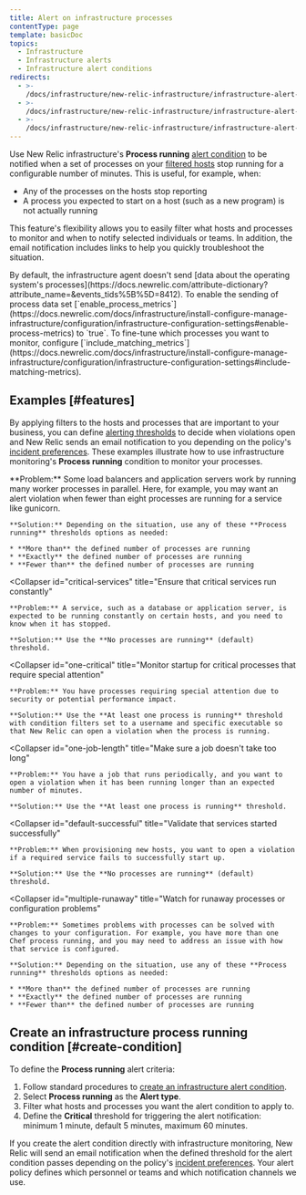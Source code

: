```yaml
---
title: Alert on infrastructure processes
contentType: page
template: basicDoc
topics:
  - Infrastructure
  - Infrastructure alerts
  - Infrastructure alert conditions
redirects:
  - >-
    /docs/infrastructure/new-relic-infrastructure/infrastructure-alert-conditions/alert-when-infrastructure-processes-stop-reporting/
  - >-
    /docs/infrastructure/new-relic-infrastructure/infrastructure-alert-conditions/alert-when-infrastructure-processes-not-running/
  - >-
    /docs/infrastructure/new-relic-infrastructure/infrastructure-alert-conditions/alert-infrastructure-process-running/
---
```


Use New Relic infrastructure's **Process running** [alert condition](/docs/infrastructure/new-relic-infrastructure/configuration/infrastructure-alerts-add-edit-or-view-host-alert-information) to be notified when a set of processes on your [filtered hosts](/docs/infrastructure/new-relic-infrastructure/filter-group/filter-sets-organize-your-infrastructure-hosts) stop running for a configurable number of minutes. This is useful, for example, when:

* Any of the processes on the hosts stop reporting
* A process you expected to start on a host (such as a new program) is not actually running

This feature's flexibility allows you to easily filter what hosts and processes to monitor and when to notify selected individuals or teams. In addition, the email notification includes links to help you quickly troubleshoot the situation.

<Callout variant="important">
  By default, the infrastructure agent doesn't send [data about the operating system's processes](https://docs.newrelic.com/attribute-dictionary?attribute_name=&events_tids%5B%5D=8412). To enable the sending of process data set [`enable_process_metrics`](https://docs.newrelic.com/docs/infrastructure/install-configure-manage-infrastructure/configuration/infrastructure-configuration-settings#enable-process-metrics) to `true`. To fine-tune which processes you want to monitor, configure [`include_matching_metrics`](https://docs.newrelic.com/docs/infrastructure/install-configure-manage-infrastructure/configuration/infrastructure-configuration-settings#include-matching-metrics).
</Callout>

## Examples [#features]

By applying filters to the hosts and processes that are important to your business, you can define [alerting thresholds](/docs/alerts/new-relic-alerts/getting-started/alerts-glossary#alert-threshold) to decide when violations open and New Relic sends an email notification to you depending on the policy's [incident preferences](/docs/alerts/new-relic-alerts/configuring-alert-policies/specify-when-new-relic-creates-incidents). These examples illustrate how to use infrastructure monitoring's **Process running** condition to monitor your processes.

<CollapserGroup>
  <Collapser
    id="processes-load"
    title="Ensure enough processes are running to satisfy load"
  >
    **Problem:** Some load balancers and application servers work by running many worker processes in parallel. Here, for example, you may want an alert violation when fewer than eight processes are running for a service like gunicorn.

    **Solution:** Depending on the situation, use any of these **Process running** thresholds options as needed:

    * **More than** the defined number of processes are running
    * **Exactly** the defined number of processes are running
    * **Fewer than** the defined number of processes are running
  </Collapser>

  <Collapser
    id="critical-services"
    title="Ensure that critical services run constantly"
  >
    **Problem:** A service, such as a database or application server, is expected to be running constantly on certain hosts, and you need to know when it has stopped.

    **Solution:** Use the **No processes are running** (default) threshold.
  </Collapser>

  <Collapser
    id="one-critical"
    title="Monitor startup for critical processes that require special attention"
  >
    **Problem:** You have processes requiring special attention due to security or potential performance impact.

    **Solution:** Use the **At least one process is running** threshold with condition filters set to a username and specific executable so that New Relic can open a violation when the process is running.
  </Collapser>

  <Collapser
    id="one-job-length"
    title="Make sure a job doesn't take too long"
  >
    **Problem:** You have a job that runs periodically, and you want to open a violation when it has been running longer than an expected number of minutes.

    **Solution:** Use the **At least one process is running** threshold.
  </Collapser>

  <Collapser
    id="default-successful"
    title="Validate that services started successfully"
  >
    **Problem:** When provisioning new hosts, you want to open a violation if a required service fails to successfully start up.

    **Solution:** Use the **No processes are running** (default) threshold.
  </Collapser>

  <Collapser
    id="multiple-runaway"
    title="Watch for runaway processes or configuration problems"
  >
    **Problem:** Sometimes problems with processes can be solved with changes to your configuration. For example, you have more than one Chef process running, and you may need to address an issue with how that service is configured.

    **Solution:** Depending on the situation, use any of these **Process running** thresholds options as needed:

    * **More than** the defined number of processes are running
    * **Exactly** the defined number of processes are running
    * **Fewer than** the defined number of processes are running
  </Collapser>
</CollapserGroup>

## Create an infrastructure process running condition [#create-condition]

To define the **Process running** alert criteria:

1. Follow standard procedures to [create an infrastructure alert condition](/docs/infrastructure/new-relic-infrastructure/configuration/infrastructure-alerts-add-edit-or-view-host-alert-information).
2. Select **Process running** as the **Alert type**.
3. Filter what hosts and processes you want the alert condition to apply to.
4. Define the **Critical** threshold for triggering the alert notification: minimum 1 minute, default 5 minutes, maximum 60 minutes.

If you create the alert condition directly with infrastructure monitoring, New Relic will send an email notification when the defined threshold for the alert condition passes depending on the policy's [incident preferences](/docs/alerts/new-relic-alerts/configuring-alert-policies/specify-when-new-relic-creates-incidents). Your alert policy defines which personnel or teams and which notification channels we use.
